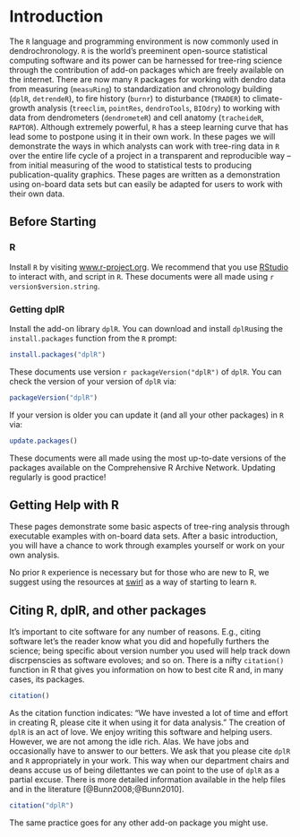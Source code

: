 # Introduction

The `R` language and programming environment is now commonly used in dendrochronology. `R` is the world's  preeminent open-source statistical computing software and its power can be harnessed for tree-ring science through the contribution of add-on packages which are freely available on the internet. There are now many `R` packages for working with dendro data from measuring (`measuRing`) to standardization and chronology building (`dplR`, `detrendeR`), to fire history (`burnr`) to disturbance (`TRADER`) to climate-growth analysis (`treeclim`, `pointRes`, `dendroTools`, `BIOdry`) to working with data from dendrometers (`dendrometeR`) and cell anatomy (`tracheideR`, `RAPTOR`). Although extremely powerful, `R` has a steep learning curve that has lead some to postpone using it in their own work. In these pages we will demonstrate the ways in which analysts can work with tree-ring data in `R` over the entire life cycle of a project in a transparent and reproducible way -- from initial measuring of the wood to statistical tests to producing publication-quality graphics.  These pages are written as a demonstration using on-board data sets but can easily be adapted for users to work with their own data.

## Before Starting

### R

Install `R` by visiting [www.r-project.org](https://www.r-project.org/). 
We recommend that you use [RStudio](https://www.rstudio.com/) to interact with, and script in `R`. These documents were all made using `r version$version.string`.

### Getting dplR

Install the add-on library `dplR`. You can download and install `dplR `using the `install.packages` function from the `R` prompt:
```r
install.packages("dplR")
```

These documents use version `r packageVersion("dplR")` of `dplR`. You can check the version of your version of `dplR` via:

```r
packageVersion("dplR")
```

If your version is older you can update it (and all your other packages) in `R` via:
```r
update.packages()
```

These documents were all made using the most up-to-date versions of the packages available on the Comprehensive R Archive Network. Updating regularly is good practice!

## Getting Help with R
These pages demonstrate some basic aspects of tree-ring analysis through executable examples with on-board data sets. After a basic introduction, you will have a chance to work through examples yourself or work on your own analysis. 

No prior `R` experience is necessary but for those who are new to R, we suggest using the resources at [swirl](http://swirlstats.com/) as a way of starting to learn `R`.

## Citing R, dplR, and other packages

It's important to cite software for any number of reasons. E.g., citing software let's the reader know what you did and hopefully furthers the science; being specific about version number you used will help track down discrpenscies as software evoloves; and so on. There is a nifty  `citation()` function in R that gives you information on how to best cite R and, in many cases, its packages. 

```r
citation()

```

As the citation function indicates: "We have invested a lot of time and effort in creating R, please cite it when using it for data analysis." The creation of `dplR` is an act of love. We enjoy writing this software and  helping users. However, we are not among the idle rich. Alas. We have jobs and occasionally have to answer to our betters.  We ask that you please cite `dplR` and `R` appropriately in your work. This way when our department chairs and deans accuse us of being dilettantes we can point to the use of `dplR` as a partial excuse. There is more detailed information available in the help files and in the literature [@Bunn2008;@Bunn2010]. 

```r
citation("dplR")
```


The same practice goes for any other add-on package you might use.


